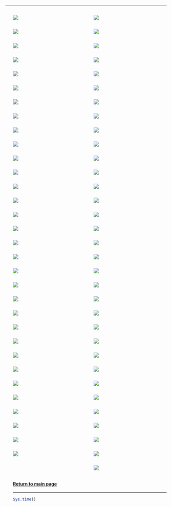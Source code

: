 <script>document.title='tumblr'</script>

***

<div style="float: left; width: 50%;">
 <ul>
  <img src="light.jpg">
 </ul>
</div>

<div style='float: right; width: 50%;'>
 <ul>
  <img src='lua.gif'>
 </ul>
</div>

<div style='float: right; width: 50%;'>
 <ul>
  <img src='mauboro.jpg'>
 </ul>
</div>

<div style='float: left; width: 50%;'>
 <ul>
  <img src='room.jpg'>
 </ul>
</div>

<div style='float: right; width: 50%;'>
 <ul>
  <img src='adream.jpg'>
 </ul>
</div>

<div style='float: left; width: 50%;'>
 <ul>
  <img src='kitchen.jpg'>
 </ul>
</div>

<div style='float: right; width: 50%;'>
 <ul>
  <img src='palm_trees.png'>
 </ul>
</div>

<div style='float: left; width: 50%;'>
 <ul>
  <img src='samurai.jpg'>
 </ul>
</div>

<div style='float: right; width: 50%;'>
 <ul>
  <img src='save_the_trees.jpg'>
 </ul>
</div>

<div style='float: left; width: 50%;'>
 <ul>
  <img src='the_possible_dream.jpg'>
 </ul>
</div>

<div style='float: left; width: 50%;'>
 <ul>
  <img src='yemen.jpg'>
 </ul>
</div>

<div style='float: right; width: 50%;'>
 <ul>
  <img src='coconut_tree.jpg'>
 </ul>
</div>

<div style='float: right; width: 50%;'>
 <ul>
  <img src='important.jpg'>
 </ul>
</div>

<div style='float: left; width: 50%;'>
 <ul>
  <img src='vibe.jpg'>
 </ul>
</div>

<div style='float: right; width: 50%;'>
 <ul>
  <img src='you_would.jpg'>
 </ul>
</div>

<div style='float: left; width: 50%;'>
 <ul>
  <img src='shoes.gif'>
 </ul>
</div>

<div style='float: right; width: 50%;'>
 <ul>
  <img src='tucano.jpg'>
 </ul>
</div>

<div style='float: left; width: 50%;'>
 <ul>
  <img src='eyes.jpg'>
 </ul>
</div>

<div style='float: left; width: 50%;'>
 <ul>
  <img src='john.jpg'>
 </ul>
</div>

<div style='float: right; width: 50%;'>
 <ul>
  <img src='green.jpg'>
 </ul>
</div>

<div style='float: left; width: 50%;'>
 <ul>
  <img src='who_i_am.jpg'>
 </ul>
</div>

<div style='float: right; width: 50%;'>
 <ul>
  <img src='who.jpg'>
 </ul>
</div>

<div style='float: left; width: 50%;'>
 <ul>
  <img src='netflix.jpg'>
 </ul>
</div>

<div style='float: left; width: 50%;'>
 <ul>
  <img src='living_room.jpg'>
 </ul>
</div>

<div style='float: right; width: 50%;'>
 <ul>
  <img src='coffee.gif'>
 </ul>
</div>

<div style='float: right; width: 50%;'>
 <ul>
  <img src='house.jpg'>
 </ul>
</div>

<div style='float: left; width: 50%;'>
 <ul>
  <img src='cat_grr.jpg'>
 </ul>
</div>

<div style='float: left; width: 50%;'>
 <ul>
  <img src='reservoir_dolls.jpg'>
 </ul>
</div>

<div style='float: right; width: 50%;'>
 <ul>
  <img src='twin_peaks.jpg'>
 </ul>
</div>

<div style='float: right; width: 50%;'>
 <ul>
  <img src='drink.jpg'>
 </ul>
</div>

<div style='float: left; width: 50%;'>
 <ul>
  <img src='what.jpg'>
 </ul>
</div>

<div style='float: right; width: 50%;'>
 <ul>
  <img src='house_view.jpg'>
 </ul>
</div>

<div style='float: left; width: 50%;'>
 <ul>
  <img src='weird.png'>
 </ul>
</div>

<div style='float: left; width: 50%;'>
 <ul>
  <img src='newreality.png'>
 </ul>
</div>

<div style='float: right; width: 50%;'>
 <ul>
  <img src='true.png'>
 </ul>
</div>

<div style='float: left; width: 50%;'>
 <ul>
  <img src='ohshit.jpg'>
 </ul>
</div>

<div style='float: right; width: 50%;'>
 <ul>
  <img src='ohyeah.jpg'>
 </ul>
</div>

<div style='float: left; width: 50%;'>
 <ul>
  <img src='tattoo2do.jpg'>
 </ul>
</div>

<div style='float: left; width: 50%;'>
 <ul>
  <img src='kindofblue.jpg'>
 </ul>
</div>

<div style='float: right; width: 50%;'>
 <ul>
  <img src='hahafunny.jpg'>
 </ul>
</div>

<div style='float: left; width: 50%;'>
 <ul>
  <img src='bath.jpg'>
 </ul>
</div>

<div style='float: right; width: 50%;'>
 <ul>
  <img src='wow.jpg'>
 </ul>
</div>

<div style='float: left; width: 50%;'>
 <ul>
  <img src='haha.jpg'>
 </ul>
</div>

<div style='float: right; width: 50%;'>
 <ul>
  <img src='lookthateyes.jpg'>
 </ul>
</div>

<div style='float: left; width: 50%;'>
 <ul>
  <img src='truly.jpg'>
 </ul>
</div>

<div style='float: right; width: 50%;'>
 <ul>
  <img src='maybemynexttattoo.jpg'>
 </ul>
</div>

<div style='float: left; width: 50%;'>
 <ul>
  <img src='niceidea.jpg'>
 </ul>
</div>

<div style='float: right; width: 50%;'>
 <ul>
  <img src='mjandjack.png'>
 </ul>
</div>

<div style='float: right; width: 50%;'>
 <ul>
  <img src='basketballcourt.jpg'>
 </ul>
</div>

<div style='float: left; width: 50%;'>
 <ul>
  <img src='house2.jpg'>
 </ul>
</div>

<div style='float: right; width: 50%;'>
 <ul>
  <img src='whatcanwedo.jpg'>
 </ul>
</div>

<div style='float: right; width: 50%;'>
 <ul>
  <img src='flower.jpg'>
 </ul>
</div>

<div style='float: left; width: 50%;'>
 <ul>
  <img src='theshining.jpg'>
 </ul>
</div>

<div style='float: right; width: 50%;'>
 <ul>
  <img src='wikipediaeditor.jpg'>
 </ul>
</div>

<div style='float: left; width: 50%;'>
 <ul>
  <img src='thecity.jpg'>
 </ul>
</div>

<div style='float: right; width: 50%;'>
 <ul>
  <img src='theocean.gif'>
 </ul>
</div>

<div style='float: left; width: 50%;'>
 <ul>
  <img src='niceview.jpg'>
 </ul>
</div>

<div style='float: right; width: 50%;'>
 <ul>
  <img src='outsidewindow.png'>
 </ul>
</div>

<div style='float: right; width: 50%;'>
 <ul>
  <img src='squarehouse.png'>
 </ul>
</div>

<div style='float: left; width: 50%;'>
 <ul>
  <img src='inthewater.png'>
 </ul>
</div>

<div style='float: right; width: 50%;'>
 <ul>
  <img src='coffee.jpg'>
 </ul>
</div>

<div style='float: left; width: 50%;'>
 <ul>
  <img src='pasta.png'>
 </ul>
</div>

<div style='float: right; width: 50%;'>
 <ul>
  <img src='mywater.jpg'>
 </ul>
</div>

<div style='float: left; width: 50%;'>
 <ul>
  <img src='whitejaponesehouse.jpg'>
 </ul>
</div>

<div style='float: right; width: 50%;'>
 <ul>
  <img src='shower.jpg'>
 </ul>
</div>

<div style='float: left; width: 100%;'>
 <ul>
  <h4>[Return to main page](https://henriquelaureano.github.io/)</h4>
***  
```r
Sys.time()
```
 </ul>
</div>
